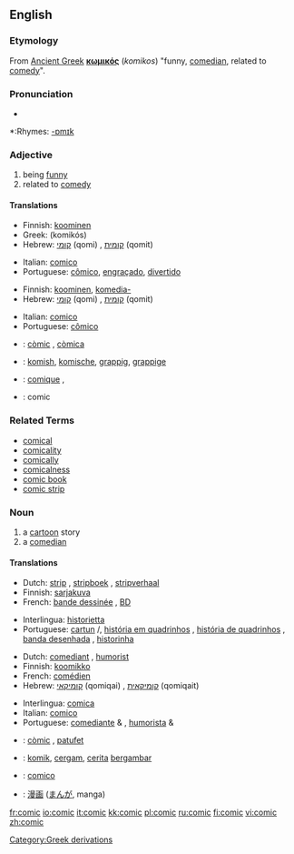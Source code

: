 ==English==

===Etymology===
From [[Ancient Greek]] '''[[κωμικός]]''' (''komikos'') "funny, [[comedian]], related to [[comedy]]".

===Pronunciation===
*{{audio|en-us-comic.ogg|Audio (US)}}

*:Rhymes: [[Rhymes:English:-ɒmɪk|-ɒmɪk]]

===Adjective===
{{en-adj}}

# being [[funny]]
# related to [[comedy]]

====Translations====
{{trans-top|being funny}}
*Finnish: [[koominen]]
*Greek: {{t|el|κωμικός|m|n}} (komikós)
*Hebrew: [[קומי]] (qomi) {{m}}, [[קומית]] (qomit) {{f}}
{{trans-mid}}
*Italian: [[comico]]
*Portuguese: [[cômico]], [[engraçado]], [[divertido]]
{{trans-bottom}}

{{trans-top|related to comedy}}
*Finnish: [[koominen]], [[komedia-]]
*Hebrew: [[קומי]] (qomi) {{m}}, [[קומית]] (qomit) {{f}}
{{trans-mid}}
*Italian: [[comico]]
*Portuguese: [[cômico]]
{{trans-bottom}}

{{checktrans}}
{{trans-top|Translations to be categorised}}
*{{ttbc|Catalan}}: [[còmic]] {{m}}, [[còmica]] {{f}}
*{{ttbc|Dutch}}: [[komish]], [[komische]], [[grappig]], [[grappige]]
{{trans-mid}}
*{{ttbc|French}}: [[comique]] {{m}}, {{f}}
*{{ttbc|Interlingua}}: comic
{{trans-bottom}}

===Related Terms===
*[[comical]]
*[[comicality]]
*[[comically]]
*[[comicalness]]
*[[comic book]]
*[[comic strip]]

===Noun===
{{en-noun}}

# a [[cartoon]] story
# a [[comedian]]

====Translations====
{{trans-top|a cartoon story}}
*Dutch: [[strip]] {{m}}, [[stripboek]] {{n}}, [[stripverhaal]] {{n}}
*Finnish: [[sarjakuva]]
*French: [[bande dessinée]] {{f}}, [[BD]] {{f}}
{{trans-mid}}
*Interlingua: [[historietta]]
*Portuguese: [[cartun]] {{m}}/{{f}}, [[história em quadrinhos]] {{f}}, [[história de quadrinhos]] {{f}}, [[banda desenhada]] {{f}}, [[historinha]] {{f}}
{{trans-bottom}}

{{trans-top|a comedian}}
*Dutch: [[comediant]] {{m}}, [[humorist]] {{m}}
*Finnish: [[koomikko]]
*French: [[comédien]] {{m}}
*Hebrew: [[קומיקאי]] (qomiqai) {{m}}, [[קומיקאית]] (qomiqait) {{f}}
{{trans-mid}}
*Interlingua: [[comica]] {{f}}
*Italian: [[comico]] {{m}}
*Portuguese: [[comediante]] {{m}} & {{f}}, [[humorista]] {{m}} & {{f}}
{{trans-bottom}}

{{checktrans}}
{{trans-top|Translations to be categorised}}
*{{ttbc|Catalan}}: [[còmic]] {{m}}, [[patufet]] {{m}}
*{{ttbc|Indonesian}}: [[komik]], [[cergam]], [[cerita]] [[gambar|bergambar]]
{{trans-mid}}
*{{ttbc|Interlingua}}: [[comico]] {{m}}
*{{ttbc|Japanese}}: [[漫画]] ([[まんが]], manga)
{{trans-bottom}}

[[Category:Greek derivations]]

[[fr:comic]]
[[io:comic]]
[[it:comic]]
[[kk:comic]]
[[pl:comic]]
[[ru:comic]]
[[fi:comic]]
[[vi:comic]]
[[zh:comic]]